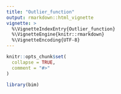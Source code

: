 ```yaml
---
title: "Outlier_function"
output: rmarkdown::html_vignette
vignette: >
  %\VignetteIndexEntry{Outlier_function}
  %\VignetteEngine{knitr::rmarkdown}
  %\VignetteEncoding{UTF-8}
---
```


```r
knitr::opts_chunk$set(
  collapse = TRUE,
  comment = "#>"
)
```

```r
library(bim)
```
